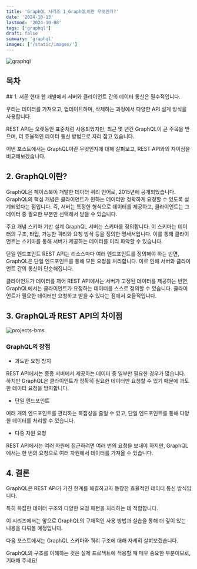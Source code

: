 ```yaml
---
title: 'GraphQL 시리즈 1_GraphQL이란 무엇인가?'
date: '2024-10-13'
lastmod: '2024-10-08'
tags: ['graphql']
draft: false
summary: 'graphql'
images: ['/static/images/']
---
```


![graphql](/static/images/graphql/graphqllogo.png)

## 목차
  <TOCInline toc={props.toc} exclude="Introduction" />
## 1. 서론
현대 웹 개발에서 서버와 클라이언트 간의 데이터 통신은 필수적입니다. 

우리는 데이터를 가져오고, 업데이트하며, 삭제하는 과정에서 다양한 API 설계 방식을 사용합니다. 

REST API는 오랫동안 표준처럼 사용되었지만, 최근 몇 년간 GraphQL이 큰 주목을 받으며, 더 효율적인 데이터 통신 방법으로 자리 잡고 있습니다. 

이번 포스트에서는 GraphQL이란 무엇인지에 대해 살펴보고, REST API와의 차이점을 비교해보겠습니다.

## 2. GraphQL이란?
GraphQL은 페이스북이 개발한 데이터 쿼리 언어로, 2015년에 공개되었습니다. GraphQL의 핵심 개념은 클라이언트가 원하는 데이터만 정확하게 요청할 수 있도록 설계되었다는 점입니다. 즉, 서버는 특정한 형식으로 데이터를 제공하고, 클라이언트는 그 데이터 중 필요한 부분만 선택해서 받을 수 있습니다.

주요 개념
스키마 기반 설계
GraphQL 서버는 스키마를 정의합니다. 이 스키마는 데이터의 구조, 타입, 가능한 쿼리와 요청 방식 등을 정의한 명세서입니다. 이를 통해 클라이언트는 스키마를 통해 서버가 제공하는 데이터를 미리 파악할 수 있습니다.

단일 엔드포인트
REST API는 리소스마다 여러 엔드포인트를 정의해야 하는 반면, GraphQL은 단일 엔드포인트를 통해 모든 요청을 처리합니다. 이로 인해 서버와 클라이언트 간의 통신이 단순해집니다.

클라이언트가 데이터를 제어
REST API에서는 서버가 고정된 데이터를 제공하는 반면, GraphQL에서는 클라이언트가 요청하는 데이터를 스스로 정의할 수 있습니다. 클라이언트가 필요한 데이터만 요청하고 받을 수 있다는 점에서 효율적입니다.

## 3. GraphQL과 REST API의 차이점
![projects-bms](/static/images/graphql/graphql1.png)
### GraphQL의 장점
- 과도한 요청 방지

REST API에서는 종종 서버에서 제공하는 데이터 중 일부만 필요한 경우가 많습니다. 하지만 GraphQL은 클라이언트가 정확히 필요한 데이터만 요청할 수 있기 때문에 과도한 데이터 요청을 방지합니다.

- 단일 엔드포인트

여러 개의 엔드포인트를 관리하는 복잡성을 줄일 수 있고, 단일 엔드포인트를 통해 다양한 데이터를 처리할 수 있습니다.

- 다중 자원 요청

REST API에서는 여러 자원에 접근하려면 여러 번의 요청을 보내야 하지만, GraphQL에서는 한 번의 요청으로 여러 자원에서 데이터를 가져올 수 있습니다.

## 4. 결론
GraphQL은 REST API가 가진 한계를 해결하고자 등장한 효율적인 데이터 통신 방식입니다. 

특히 복잡한 데이터 구조와 다양한 요청 패턴을 처리하는 데 적합합니다. 

이 시리즈에서는 앞으로 GraphQL의 구체적인 사용 방법과 실습을 통해 더 깊이 있는 내용을 다뤄볼 예정입니다.

다음 포스트에서는 GraphQL 스키마와 쿼리 구조에 대해 자세히 살펴보겠습니다. 

GraphQL의 구조를 이해하는 것은 실제 프로젝트에 적용할 때 매우 중요한 부분이므로, 기대해 주세요!